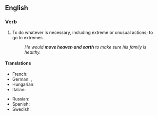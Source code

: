 ==English==

===Verb===
{{head|en|verb}}

# {{lb|en|idiomatic}} To do whatever is necessary, including extreme or unusual actions; to go to extremes.
#: ''He would '''move heaven and earth''' to make sure his family is healthy.''

====Translations====
{{trans-top|to go to extreme lengths}}
* French: {{t+|fr|remuer ciel et terre}}
* German: {{t+|de|Himmel und Hölle in Bewegung setzen}}, {{t|de|Himmel und Erde in Bewegung setzen}}
* Hungarian: {{t|hu|eget-földet megmozgat}}
* Italian: {{t|it|muovere cielo e terra}}
{{trans-mid}}
* Russian: {{t|ru|сверну́ть го́ры|pf}} {{qualifier|move mountains}}
* Spanish: {{t|es|mover cielo y tierra}}
* Swedish: {{t|sv|röra upp himmel och jord}}
{{trans-bottom}}